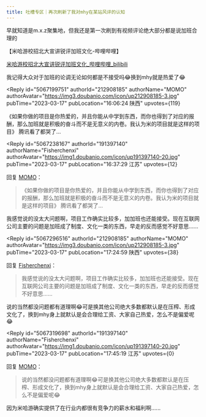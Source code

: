 ```yaml
---
title: 吐槽专区｜再次刷新了我对mhy在某站风评的认知
---
```



<Forum groupName="原神" groupUrl="https://www.douban.com/group/genshin/" archivedAt="2025-05-16T14:41:01.951Z">
  <Post
    id="285131777"
    title="吐槽专区｜再次刷新了我对mhy在某站风评的认知"
    url="https://www.douban.com/group/topic/285131777/?_spm_id=MjEyOTA4MTg1"
    pubTime="2023-03-17"
    highlightUserId="191397140"
  >
早就知道是m.x.z聚集地，但我还是第一次刷到有视频评论绝大部分都是说加班合理的

【米哈游校招北大宣讲锐评加班文化-哔哩哔哩】

[米哈游校招北大宣讲锐评加班文化_哔哩哔哩_bilibili](https://b23.tv/3NGg3t7)

我记得大众对于加班的论调无论如何都是不接受吗😂换到mhy就是热爱了😂

<Reply
  id="5067199751"
  authorId="212908185"
  authorName="MOMO"
  authorAvatar="https://img3.doubanio.com/icon/up212908185-3.jpg"
  pubTime="2023-03-17"
  pubLocation="16:06:24 陕西"
  upvotes={119}
>
《如果你做的项目是你热爱的，并且你能从中学到东西，而你也得到了对应的报酬，那么加班就是积极的奋斗而不是无意义的内卷。我认为米的项目就是这样的项目》
腾讯看了都哭了...
</Reply>

<Reply
  id="5067238167"
  authorId="191397140"
  authorName="Fisherchenxi"
  authorAvatar="https://img1.doubanio.com/icon/up191397140-20.jpg"
  pubTime="2023-03-17"
  pubLocation="16:37:29 江苏"
  upvotes={12}
>
回复 [MOMO](https://www.douban.com/people/212908185/)：
 > 《如果你做的项目是你热爱的，并且你能从中学到东西，而你也得到了对应的报酬，那么加班就是积极的奋斗而不是无意义的内卷。我认为米的项目就是这样的项目》
> 腾讯看了都哭了...

我感觉说的没太大问题啊，项目工作确实比较多，加加班也还能接受。现在互联网公司主要的问题是加班成了制度、文化一类的东西，早走的反而感觉不好意思......
</Reply>

<Reply
  id="5067296516"
  authorId="212908185"
  authorName="MOMO"
  authorAvatar="https://img3.doubanio.com/icon/up212908185-3.jpg"
  pubTime="2023-03-17"
  pubLocation="17:24:59 陕西"
  upvotes={38}
>
回复 [Fisherchenxi](https://www.douban.com/people/191397140/)：
 > 我感觉说的没太大问题啊，项目工作确实比较多，加加班也还能接受。现在互联网公司主要的问题是加班成了制度、文化一类的东西，早走的反而感觉不好意思......

说的当然都没问题都有道理啊😂可是换其他公司绝大多数都默认是在压榨、形成文化了，换到mhy身上就默认是会合理给工资、大家自己热爱，怎么不是偏爱呢😂
</Reply>

<Reply
  id="5067319698"
  authorId="191397140"
  authorName="Fisherchenxi"
  authorAvatar="https://img1.doubanio.com/icon/up191397140-20.jpg"
  pubTime="2023-03-17"
  pubLocation="17:45:19 江苏"
  upvotes={0}
>
回复 [MOMO](https://www.douban.com/people/212908185/)：
 > 说的当然都没问题都有道理啊😂可是换其他公司绝大多数都默认是在压榨、形成文化了，换到mhy身上就默认是会合理给工资、大家自己热爱，怎么不是偏爱呢😂

因为米哈游确实提供了在行业内都很有竞争力的薪水和福利啊......
</Reply>
  </Post>
</Forum>
